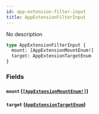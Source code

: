 ```yaml
---
id: app-extension-filter-input
title: AppExtensionFilterInput
---
```


No description

```graphql
type AppExtensionFilterInput {
  mount: [AppExtensionMountEnum!]
  target: AppExtensionTargetEnum
}
```

### Fields

#### `mount` ([`[AppExtensionMountEnum!]`](../../../developer/api-reference/enums/app-extension-mount-enum))

#### `target` ([`AppExtensionTargetEnum`](../../../developer/api-reference/enums/app-extension-target-enum))
